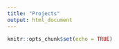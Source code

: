 ```yaml
---
title: "Projects"
output: html_document
---
```


```r
knitr::opts_chunk$set(echo = TRUE)
```

